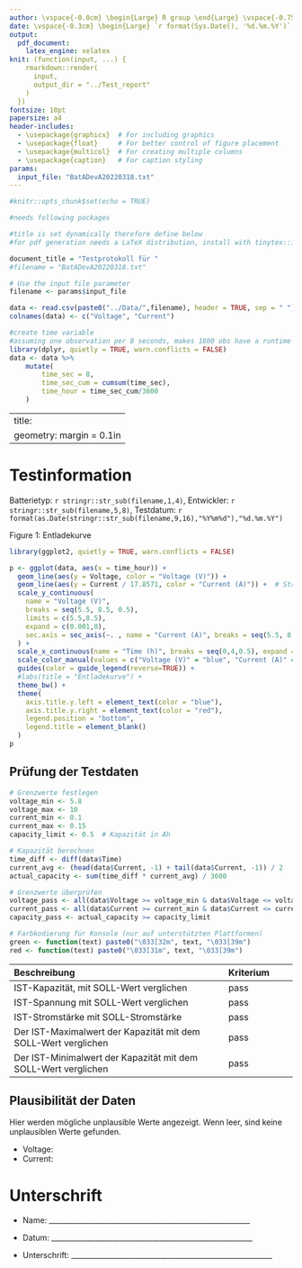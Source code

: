 ```yaml
---
author: \vspace{-0.0cm} \begin{Large} R group \end{Large} \vspace{-0.75cm}
date: \vspace{-0.3cm} \begin{Large} `r format(Sys.Date(), '%d.%m.%Y')` \end{Large} \vspace{-1.15cm}
output: 
  pdf_document:
    latex_engine: xelatex
knit: (function(input, ...) {
    rmarkdown::render(
      input,
      output_dir = "../Test_report"
    )
  })
fontsize: 10pt
papersize: a4
header-includes:
  - \usepackage{graphicx}  # For including graphics
  - \usepackage{float}     # For better control of figure placement
  - \usepackage{multicol}  # For creating multiple columns
  - \usepackage{caption}   # For caption styling
params:
  input_file: "BatADevA20220318.txt"
---
```



```r
#knitr::opts_chunk$set(echo = TRUE)

#needs following packages

#title is set dynamically therefore define below 
#for pdf generation needs a LaTeX distribution, install with tinytex::install_tinytex(), dont have to install tinytext normally

document_title = "Testprotokoll für "
#filename = "BatADevA20220318.txt"

# Use the input file parameter
filename <- params$input_file

data <- read.csv(paste0("../Data/",filename), header = TRUE, sep = " ")
colnames(data) <- c("Voltage", "Current")

#create time variable
#assuming one observation per 8 seconds, makes 1800 obs have a runtime of 4 hours
library(dplyr, quietly = TRUE, warn.conflicts = FALSE)
data <- data %>% 
    mutate(
        time_sec = 8,
        time_sec_cum = cumsum(time_sec),
        time_hour = time_sec_cum/3600
    )

```
---
title: \vspace{-2.5cm} \begin{Large} \textbf{`r paste0(document_title, filename)`} \end{Large} \vspace{-0.65cm}
geometry: margin = 0.1in
---

# Testinformation

Batterietyp: `r stringr::str_sub(filename,1,4)`, Entwickler: `r stringr::str_sub(filename,5,8)`, Testdatum: `r format(as.Date(stringr::str_sub(filename,9,16),"%Y%m%d"),"%d.%m.%Y")`

Figure 1: Entladekurve
```r

library(ggplot2, quietly = TRUE, warn.conflicts = FALSE)

p <- ggplot(data, aes(x = time_hour)) +
  geom_line(aes(y = Voltage, color = "Voltage (V)")) +
  geom_line(aes(y = Current / 17.8571, color = "Current (A)")) +  # Strom-Werte skalieren, um sie sichtbar zu machen
  scale_y_continuous(
    name = "Voltage (V)",
    breaks = seq(5.5, 8.5, 0.5),
    limits = c(5.5,8.5),
    expand = c(0.001,0),
    sec.axis = sec_axis(~. , name = "Current (A)", breaks = seq(5.5, 8.5, 0.3), labels = seq(120,130,1))  # Skalierung der Strom-Werte zurücksetzen
  ) +
  scale_x_continuous(name = "Time (h)", breaks = seq(0,4,0.5), expand = c(0.001,0)) +
  scale_color_manual(values = c("Voltage (V)" = "blue", "Current (A)" = "red")) +
  guides(color = guide_legend(reverse=TRUE)) +
  #labs(title = "Entladekurve") +
  theme_bw() +
  theme(
    axis.title.y.left = element_text(color = "blue"),
    axis.title.y.right = element_text(color = "red"),
    legend.position = "bottom",
    legend.title = element_blank()
  )
p

```


## Prüfung der Testdaten

```r

# Grenzwerte festlegen
voltage_min <- 5.8
voltage_max <- 10
current_min <- 0.1
current_max <- 0.15
capacity_limit <- 0.5  # Kapazität in Ah

# Kapazität berechnen
time_diff <- diff(data$Time)
current_avg <- (head(data$Current, -1) + tail(data$Current, -1)) / 2
actual_capacity <- sum(time_diff * current_avg) / 3600

# Grenzwerte überprüfen
voltage_pass <- all(data$Voltage >= voltage_min & data$Voltage <= voltage_max)
current_pass <- all(data$Current >= current_min & data$Current <= current_max)
capacity_pass <- actual_capacity >= capacity_limit

# Farbkodierung für Konsole (nur auf unterstützten Plattformen)
green <- function(text) paste0("\033[32m", text, "\033[39m")
red <- function(text) paste0("\033[31m", text, "\033[39m")


```

| **Beschreibung**                          | **Kriterium** |
| :---------------------------------------- | :------------ | 
| IST-Kapazität, mit SOLL-Wert verglichen|  pass             |
| IST-Spannung mit SOLL-Wert verglichen|  pass             |
| IST-Stromstärke mit SOLL-Stromstärke |  pass             |
| Der IST-Maximalwert der Kapazität mit dem SOLL-Wert verglichen|  pass              |
| Der IST-Minimalwert der Kapazität mit dem SOLL-Wert verglichen|  pass              |

## Plausibilität der Daten

Hier werden mögliche unplausible Werte angezeigt. Wenn leer, sind keine unplausiblen Werte gefunden.

- Voltage: 
- Current: 

# Unterschrift

- Name:         ________________________________________________________

- Datum:        ________________________________________________________

- Unterschrift: ________________________________________________________




